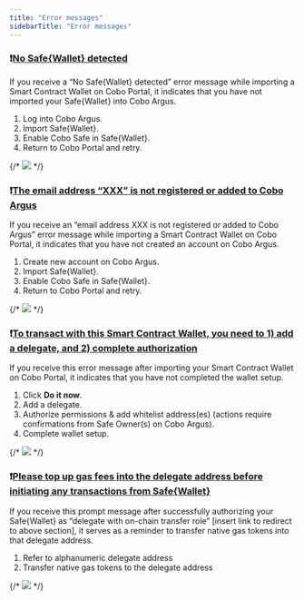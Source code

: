 ```yaml
---
title: "Error messages"
sidebarTitle: "Error messages"
---
```


### ❗<u>**No Safe&#123;Wallet&#125; detected**</u>

If you receive a “No Safe&#123;Wallet&#125; detected” error message while importing a Smart Contract Wallet on Cobo Portal, it indicates that you have not imported your Safe&#123;Wallet&#125; into Cobo Argus.
1. Log into Cobo Argus.
2. Import Safe&#123;Wallet&#125;.
3. Enable Cobo Safe in Safe&#123;Wallet&#125;.
4. Return to Cobo Portal and retry.

{/* <img src="/images/smart-contract-wallet/scw-error-message-1.png"/> */}

### ❗<u>**The email address “XXX” is not registered or added to Cobo Argus**</u>

If you receive an “email address XXX is not registered or added to Cobo Argus” error message while importing a Smart Contract Wallet on Cobo Portal, it indicates that you have not created an account on Cobo Argus.
1. Create new account on Cobo Argus.
2. Import Safe&#123;Wallet&#125;.
3. Enable Cobo Safe in Safe&#123;Wallet&#125;.
4. Return to Cobo Portal and retry.

{/* <img src="/images/smart-contract-wallet/scw-error-message-2.png"/> */}

### ❗<u>**To transact with this Smart Contract Wallet, you need to 1) add a delegate, and 2) complete authorization**</u>

If you receive this error message after importing your Smart Contract Wallet on Cobo Portal, it indicates that you have not completed the wallet setup.
1. Click **Do it now**.
2. Add a delegate.
3. Authorize permissions & add whitelist address(es) (actions require confirmations from Safe Owner(s) on Cobo Argus).
4. Complete wallet setup.

{/* <img src="/images/smart-contract-wallet/scw-error-message-3.png"/> */}

### ❗<u>**Please top up gas fees into the delegate address before initiating any transactions from Safe&#123;Wallet&#125;**</u>

If you receive this prompt message after successfully authorizing your Safe&#123;Wallet&#125; as “delegate with on-chain transfer role” [insert link to redirect to above section], it serves as a reminder to transfer native gas tokens into that delegate address.
1. Refer to alphanumeric delegate address
2. Transfer native gas tokens to the delegate address

{/* <img src="/images/smart-contract-wallet/scw-error-message-4.png"/> */}


